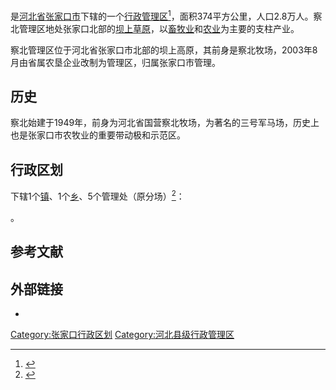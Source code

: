 {{distinguish|察北专区}}
{{中国乡级行政区|13/07/22/500/000}}

'''{{PAGENAMEBASE}}'''是[[河北省|河北省]][[张家口市|张家口市]]下辖的一个[[行政管理区|行政管理区]]<ref>{{PRC admin/ref sgc|{{PRC admin/parent|13/07/22/500/000}}}}</ref>，面积374平方公里，人口2.8万人。察北管理区地处张家口北部的[[壩上高原|坝上草原]]，以[[畜牧业|畜牧业]]和[[农业|农业]]为主要的支柱产业。

察北管理区位于河北省张家口市北部的坝上高原，其前身是察北牧场，2003年8月由省属农垦企业改制为管理区，归属张家口市管理。

==历史==

察北始建于1949年，前身为河北省国营察北牧场，为著名的三号军马场，历史上也是张家口市农牧业的重要带动极和示范区。

== 行政区划 ==
{{PAGENAMEBASE}}下辖1个[[行政建制镇|镇]]、1个[[乡级行政区|乡]]、5个管理处（原分场）<ref>{{PRC admin/ref sgc|13/07/72}}</ref>：

{{PRC admin/children|13/07/72}}。

== 参考文献 ==
{{reflist}}

== 外部链接 ==
* {{Official website|http://www.zjkcb.gov.cn/|name=察北管理区管理委员会}}

{{河北行政区划小作品}}
{{察北管理区行政区划}}
{{张家口市行政区划}}

[[Category:张家口行政区划|Category:张家口行政区划]]
[[Category:河北县级行政管理区|Category:河北县级行政管理区]]